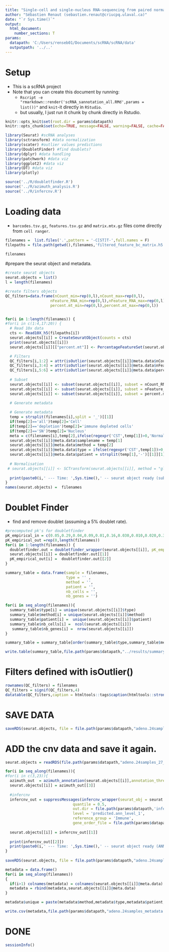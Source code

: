 ---
title: "Single-cell and single-nucleus RNA-sequencing from paired normal-adenocarcinoma lung samples provides both common and discordant biological insights"
author: "Sébastien Renaut (sebastien.renaut@criucpq.ulaval.ca)"
date: "`r Sys.time()`"
output:
  html_document:
    number_sections: T
params:
  datapath: 'C:/Users/renseb01/Documents/scRNA/scRNA/data'
  outputpath: '../..' 
---

# Setup  
* This is a scRNA project 
* Note that you can create this document by running:  
  * `Rscript -e "rmarkdown::render('scRNA_sannotation_all.RMd',params = list())"` and `knit`-it directly in `RStudio`.
  * but usually, I just run it chunk by chunk directly in Rstudio.
  
```{r, setup,echo=FALSE}
knitr::opts_knit$set(root.dir = params$datapath)
knitr::opts_chunk$set(echo=TRUE, message=FALSE, warning=FALSE, cache=FALSE, cache.lazy=FALSE)
```

```{r, requirements}
library(Seurat) #scRNA analyses
library(sctransform) #data normalization
library(scater) #outlier values predictions
library(DoubletFinder) #find doublets? 
library(dplyr) #data handling
library(patchwork) #data viz
library(ggplot2) #data viz
library(DT) #data viz
library(plotly)

source('../R/doubletfinder.R')
source('../R/azimuth_analysis.R')
source('../R/infercnv.R')

```

# Loading data  
  * `barcodes.tsv.gz`, `features.tsv.gz` and `matrix.mtx.gz` files come directly from  `cell ranger`.
```{r filenames,message  = T, fig.width = 11, fig.height=8,echo=T}  
filenames =  list.files('.',pattern = '-C[ST]T-',full.names = F)
filepaths = file.path(getwd(),filenames,'filtered_feature_bc_matrix.h5')

filenames
```

#prepare the seurat object and metadata.
```{r qc,message  = T}  
#create seurat objects
seurat.objects = list()
l = length(filenames)

#create filters objects
QC_filters=data.frame(nCount_min=rep(0,l),nCount_max=rep(0,l),
                    nFeature_RNA_min=rep(0,l),nFeature_RNA_max=rep(0,l),
                    percent.mt_min=rep(0,l),percent.mt_max=rep(0,l))


for(i in 1:length(filenames)) {
#for(i in c(1:4,17:20)) {
  # Read 10x data
  cts <- Read10X_h5(filepaths[i])
  seurat.objects[[i]] = CreateSeuratObject(counts = cts)
  print(seurat.objects[[i]])
  seurat.objects[[i]][["percent.mt"]] <- PercentageFeatureSet(seurat.objects[[i]], pattern = "^MT-")

  # Filters
  QC_filters[i,1:2] = attr(isOutlier(seurat.objects[[i]]@meta.data$nCount),'thresholds')
  QC_filters[i,3:4] = attr(isOutlier(seurat.objects[[i]]@meta.data$nFeature_RNA),'thresholds')
  QC_filters[i,5:6] = attr(isOutlier(seurat.objects[[i]]@meta.data$percent.mt),'thresholds')
  
  # Subset
  seurat.objects[[i]] <- subset(seurat.objects[[i]], subset = nCount_RNA <  QC_filters[i,2])
  seurat.objects[[i]] <- subset(seurat.objects[[i]], subset = nFeature_RNA <  QC_filters[i,4])
  seurat.objects[[i]] <- subset(seurat.objects[[i]], subset = percent.mt <  ifelse(QC_filters[i,6]>25,25,QC_filters[i,6]))

  # Generate metadata
  
  # Generate metadata
  temp = strsplit(filenames[i],split = '_')[[1]]
  if(temp[2]=='all')temp[2]='Cell'
  if(temp[2]=='depletion')temp[2]='immune depleted cells'
  if(temp[2]=='SN')temp[2]='Nucleus'
  meta = c(filenames[i],temp[2],ifelse(regexpr('CST',temp[1])>0,'Normal','Tumor'),strsplit(temp[1],fixed = T,'-')[[1]][2])
  seurat.objects[[i]]@meta.data$samplename = temp[1]
  seurat.objects[[i]]@meta.data$method = temp[2]
  seurat.objects[[i]]@meta.data$type = ifelse(regexpr('CST',temp[1])>0,'Normal','Tumor')
  seurat.objects[[i]]@meta.data$patient = strsplit(temp[1],'-')[[1]][1]
  
  # Normalisation
 # seurat.objects[[i]] <- SCTransform(seurat.objects[[i]], method = "glmGamPoi", vars.to.regress = "percent.mt", verbose = F)
  
  print(paste0(i,' --- Time: ',Sys.time(),' -- seurat object ready (subsetting, normalisation)'))
}
names(seurat.objects) =  filenames
```


# Doublet Finder
  * find and remove doublet (assuming a 5% doublet rate).
```{r doublet finder, echo=T, message=FALSE, warning=FALSE,include = FALSE, timehook=T}
#precomputed pk's for doubletfinder
pK_empirical_in = c(0.05,0.29,0.04,0.09,0.01,0.16,0.030,0.010,0.020,0.300,0.300,0.001,0.210,0.060,0.010,0.090,0.240,0.040,0.2,0.19,0.03,0.24,0.05,0.02)
pK_empirical_out =rep(0,length(filenames))
for(i in 1:length(filenames)) {
  doubletfinder.out = doubletfinder_wrapper(seurat.objects[[i]], pK_empirical = pK_empirical_in[i])
  seurat.objects[[i]] = doubletfinder.out[[1]]
  pK_empirical_out[i] =  doubletfinder.out[[2]]
}
```

```{r results, message=T}
summary_table = data.frame(sample = filenames,
                           type = '' ,
                           method = '',
                           patient = '',
                           nb_cells = '',
                           nb_genes = '')

for(i in seq_along(filenames)){
  summary_table$type[i] = unique(seurat.objects[[i]]$type)
  summary_table$method[i] = unique(seurat.objects[[i]]$method)
  summary_table$patient[i] =  unique(seurat.objects[[i]]$patient)
  summary_table$nb_cells[i] =  ncol(seurat.objects[[i]])
   summary_table$nb_genes[i] =  nrow(seurat.objects[[i]])
}

summary_table = summary_table[order(summary_table$type,summary_table$method),]

write.table(summary_table,file.path(params$datapath,"../results/summary_table.csv"),row.names = F, quote = F,sep = '\t')

```



# Filters defined with isOutlier()
```{r DTfilter,echo =F, message = T} 
rownames(QC_filters) = filenames
QC_filters = signif(QC_filters,4)
datatable(QC_filters,caption = htmltools::tags$caption(htmltools::strong("Filters as calculated by isOutlier()"), style="color:darkred"))
```


# SAVE DATA  
```{r SAVE DATA,message  = T, fig.width = 11, fig.height=8,echo=T}  
saveRDS(seurat.objects, file = file.path(params$datapath,"adeno.24samples_27_07_23.rds"))
```


# ADD the cnv data and save it again. 
```{r annotation_cnv}
seurat.objects = readRDS(file.path(params$datapath,"adeno.24samples_27_07_23.rds"))

for(i in seq_along(filenames)){
#for(i in c(3,23)){
  azimuth_out  = azimuth_annotation(seurat.objects[[i]],annotation_threshold = 0.5,v2=T)
  seurat.objects[[i]] = azimuth_out[[3]]
    
  #infercnv
  infercnv_out = suppressMessages(infercnv_wrapper(seurat_obj = seurat.objects[[i]],
                              quantile = 0.5, 
                              out.dir = file.path(params$datapath,'infercnv/24samples/',filenames[i]),
                              level = 'predicted.ann_level_1',
                              reference_group = 'Immune',
                              gene_order_file = file.path(params$datapath,'gencode.v43.primary_assembly.annotation.positional')))
  
  seurat.objects[[i]] = infercnv_out[[1]]
  
  print(infercnv_out[[2]])
  print(paste0(i,' --- Time: ',Sys.time(),' -- seurat object ready (ANNOTATION, CNV)'))
}
  
saveRDS(seurat.objects, file = file.path(params$datapath,"adeno.24samples_27_07_23cnv.rds"))

metadata = data.frame()
for(i in seq_along(filenames))
{
  if(i>1) colnames(metadata) = colnames(seurat.objects[[i]]@meta.data) 
  metadata = rbind(metadata,seurat.objects[[i]]@meta.data)
}

metadata$unique = paste(metadata$method,metadata$type,metadata$patient,sep = '___')

write.csv(metadata,file.path(params$datapath,"adeno.24samples_metadata.csv"))

```


# DONE  
```{r done,message  = T}  
sessionInfo()
```


